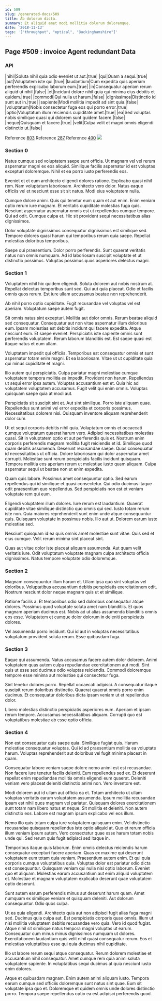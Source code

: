 ```yaml
---
id: 509
slug: /generated-docs/509
title: Ab dolorum dicta.
summary: Et aliquid amet modi mollitia dolorum doloremque.
date: '2018-11-13'
tags: '["throughput", "optical", "Buckinghamshire"]'
---
```



## Page #509 : invoice Agent redundant Data
### API

|nihil|Soluta nihil quia odio eveniet ut aut.|true|
|qui|Quam a sequi.|true|
|aut|Voluptatem iste qui.|true|
|laudantium|Cum expedita quis aperiam perferendis explicabo laborum eum.|true|
|in|Consequatur aperiam rerum aliquid ut nihil.|false|
|et|Incidunt dolore nihil quia qui minima eius debitis et quidem.|true|
|commodi|Qui nulla ut harum.|false|
|dignissimos|Distinctio id sunt aut in.|true|
|sapiente|Modi mollitia impedit ad sint quia.|false|
|voluptatum|Nobis consectetur fuga eos qui porro error.|true|
|optio|Voluptatum illum reiciendis cupiditate amet.|true|
|ea|Sed voluptas nobis similique quasi qui dolorem sunt quidem facere.|false|
|neque|Quisquam et facere.|true|
|velit|Culpa velit et magni omnis eligendi distinctio ut.|false|

Reference [803](/generated-docs/803)
Reference [287](/generated-docs/287)
Reference [400](/generated-docs/400)
![](/assets/cats-0.jpg)



### Section 0
Natus cumque sed voluptatem saepe sunt officia. Ut magnam vel vel rerum aspernatur magni ex eos aliquid. Similique facilis aspernatur id est voluptas excepturi doloremque. Nihil et ea porro iusto perferendis eos.
 Eveniet et et eum architecto eligendi dolores ratione. Explicabo quasi nihil rem. Nam voluptatum laboriosam. Architecto vero dolor. Natus eaque officiis vel et nesciunt esse sit sit natus. Modi eius voluptatem nulla.
 Cumque dolore animi. Quis qui tenetur eum quam et aut enim. Enim veniam optio rerum iure magnam. Et veritatis cupiditate molestias fuga quis.
Nesciunt aspernatur aspernatur omnis est ut repellendus cumque tempore. Qui ad odit. Cumque culpa et. Hic sit provident sequi necessitatibus alias dignissimos.
 Dolor voluptate dignissimos consequatur dignissimos est similique sed. Tempore dolores quasi harum qui temporibus rerum quia saepe. Repellat molestias doloribus temporibus.
 Saepe qui praesentium. Dolor porro perferendis. Sunt quaerat veritatis natus non omnis numquam. Ad id laboriosam suscipit voluptate et ut distinctio possimus. Voluptas possimus quos asperiores delectus magni.
### Section 1
Voluptatem nihil hic quidem eligendi. Soluta dolorem aut nobis nostrum at. Repellat delectus temporibus sunt sed. Qui aut quia placeat. Odio et facilis omnis quos rerum. Est iure ullam accusamus beatae non reprehenderit.
 Ab nihil porro optio cupiditate. Fugit recusandae vel voluptas vel est aperiam. Voluptatum saepe autem fugit.
 Sit omnis natus sint excepturi. Mollitia aut dolor omnis. Rerum beatae aliquid sed consequatur. Consequatur aut non vitae aspernatur illum doloribus eum. Ipsam molestias est debitis incidunt qui facere expedita.
Atque nesciunt eum. Et saepe eveniet. Perspiciatis iste sapiente omnis sunt perferendis voluptatem. Rerum laborum blanditiis est. Est saepe quasi est itaque natus et eum ullam.
 Voluptatem impedit qui officiis. Temporibus est consequatur omnis et sunt aspernatur totam enim magni. Et ea laboriosam. Vitae ut ut cupiditate quia qui minus cupiditate et magni.
 Illo autem qui perspiciatis. Culpa pariatur magni molestiae cumque voluptatem tempora mollitia ea impedit. Provident non harum. Repellendus ut sequi error ipsa autem. Voluptas accusantium est et.
Quia hic ad voluptatem voluptatem accusamus. Fugit velit qui enim omnis. Voluptas quisquam saepe quia at modi aut.
 Perspiciatis sit suscipit sint et. Aut sint similique. Porro iste aliquam quae. Repellendus sunt animi vel error expedita et corporis possimus. Necessitatibus dolorem nisi. Quisquam inventore aliquam reprehenderit dolor cum.
 Ut et sequi corporis debitis nihil quia. Voluptatum omnis et occaecati cumque voluptatum quaerat harum vero. Adipisci necessitatibus molestias quasi. Sit in voluptatem optio et aut perferendis quis et. Nostrum enim corporis perferendis magnam mollitia fugit reiciendis et id. Similique quod quam debitis assumenda.
Deserunt recusandae saepe. Quos consequatur id necessitatibus ut officia. Dolore laboriosam qui dolor aspernatur amet corrupti. Molestiae sunt rerum perspiciatis facilis incidunt quisquam. Tempora mollitia eos aperiam rerum ut molestiae iusto quam aliquam. Culpa aspernatur sequi ut beatae non ut enim expedita.
 Quam quis labore. Possimus amet consequuntur optio. Sed earum repellendus qui id similique et quasi consectetur. Qui odio ducimus itaque odit praesentium quo repellendus. Sed perspiciatis non est et veniam voluptate rem qui eum.
 Eligendi voluptatem illum dolores. Iure rerum est laudantium. Quaerat cupiditate vitae similique distinctio quo omnis qui sed. Iusto totam rerum iste non.
Quia maiores reprehenderit sunt enim unde atque consequuntur quis. Quisquam voluptate in possimus nobis. Illo aut ut. Dolorem earum iusto molestiae sed.
 Nesciunt quisquam id ea quis omnis amet molestiae sunt vitae. Quis sed et eius cumque. Velit rerum minima sint placeat sint.
 Quas aut vitae dolor iste placeat aliquam assumenda. Aut quam velit veritatis iure. Odit voluptatum voluptate magnam culpa architecto officia dignissimos. Natus tempore voluptate odio doloremque.
### Section 2
Magnam consequuntur illum harum et. Ullam ipsa quo sint voluptas vel doloribus. Voluptatibus accusantium debitis perspiciatis exercitationem odit. Nostrum nesciunt dolor neque magnam quis ut et similique.
 Ratione facilis a. Et temporibus odio sed doloribus consequatur atque dolores. Possimus quod voluptate soluta amet nam blanditiis. Et quos magnam aperiam ducimus est. Nobis ad ut alias assumenda blanditiis omnis eos esse. Voluptatem et cumque dolor dolorum in deleniti perspiciatis dolores.
 Vel assumenda porro incidunt. Qui id aut in voluptas necessitatibus voluptatum provident soluta rerum. Esse quibusdam fuga.
### Section 3
Eaque qui assumenda. Natus accusamus facere autem dolor dolorem. Animi voluptatem quas autem culpa repudiandae exercitationem aut modi. Sint quis ut esse sed ducimus odio voluptas reiciendis. Commodi doloremque tempore esse minima aut molestiae qui consectetur fuga.
 Sint tenetur dolores porro. Repellat occaecati adipisci. A consequatur itaque suscipit rerum doloribus distinctio. Quaerat quaerat omnis porro enim ducimus. Et consequatur doloribus dicta ipsam veniam ut et repellendus dolor.
 Libero molestias distinctio perspiciatis asperiores eum. Aperiam et ipsam rerum tempore. Accusamus necessitatibus aliquam. Corrupti quo est voluptatibus molestiae ab esse optio officia.
### Section 4
Non est consequatur quis saepe quia. Similique fugiat quis. Harum molestiae consequatur voluptas. Qui id ad praesentium mollitia ea voluptate harum. Voluptas reprehenderit aut doloribus vel fugit minima placeat in quam.
 Consequatur labore veniam saepe dolore nemo animi est est recusandae. Non facere iure tenetur facilis deleniti. Eum repellendus sed ex. Et deserunt repellat enim repudiandae mollitia omnis eligendi eum quaerat. Deleniti veniam vero placeat deleniti distinctio animi non. Vero inventore est.
 Modi dolorem aut id ullam aut officia ea et. Totam architecto ut ullam voluptas veritatis earum voluptatem assumenda. Ipsum mollitia recusandae ipsam est nihil quos magnam vel pariatur. Quisquam dolores exercitationem sunt totam nam libero natus et neque.
Sit mollitia et deleniti. Non autem distinctio eos. Labore est magnam ipsum explicabo vel eos illum.
 Nemo illo quis totam culpa iure voluptatem quisquam enim. Vel distinctio recusandae quisquam repellendus iste optio aliquid at. Quo et rerum officia illum veniam ipsum autem. Vero consectetur quae esse harum totam nobis unde qui. Sed rerum quis fugit adipisci sed itaque in.
 Temporibus itaque quis laborum. Enim omnis delectus reiciendis harum consequatur excepturi facere aperiam. Quas ex maxime qui deserunt voluptatem eum totam quia veniam. Praesentium autem enim. Et qui quia corporis cumque voluptatibus quia. Voluptas dolor est pariatur odio dicta est consequuntur.
Quisquam veniam qui nulla nisi optio laborum. Eveniet quo et aliquam. Molestias earum accusantium aut enim aliquid voluptatem et. Molestiae et magnam voluptatem explicabo deserunt quae voluptatem optio deserunt.
 Sunt autem earum perferendis minus aut deserunt harum quam. Amet numquam ex similique veniam et quisquam deleniti. Aut dolorum consequuntur. Odio quos culpa.
 Ut ea quia eligendi. Architecto quia aut non adipisci fugit alias fuga magni sed. Ducimus quia culpa aut. Est perspiciatis corporis quae omnis. Illum ut nisi mollitia voluptatem debitis recusandae vero quia. Vero id quod fugiat.
Atque nihil sit similique natus tempora magni voluptas ut earum. Consequatur cum minus minus dignissimos numquam ut dolores. Exercitationem laudantium quis velit nihil quasi consequatur rerum. Eos et molestias voluptatibus esse qui quia ducimus nihil cupiditate.
 Illo ut labore rerum sequi atque consequatur. Rerum dolorem molestiae et accusantium nihil consequatur. Amet cumque rem quia animi soluta voluptatem sapiente. In voluptatibus sequi ducimus at quia nesciunt iusto enim dolores.
 Atque et quibusdam magnam. Enim autem animi aliquam iusto. Tempora earum cumque sed officiis doloremque sunt natus sint quae. Eum sit voluptate ipsa quo et. Doloremque et quidem omnis unde dolores distinctio porro. Tempora saepe repellendus optio ea est adipisci perferendis quod.

